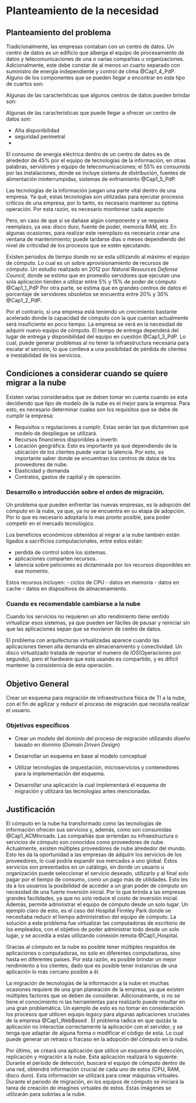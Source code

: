 <!--
This is for including Chapter 1.  Notice that it's also good practice to name your chunk.  This will help you debug potential issues as you knit.  The chunk above is called intro and the one below is called chapter1.  Feel free to change the name of the Rmd file as you wish, but don't forget to change it here from chap1.Rmd.
-->

<!--
The {#rmd-basics} text after the chapter declaration will allow us to link throughout the document back to the beginning of Chapter 1.  These labels will automatically be generated (if not specified) by changing the spaces to hyphens and capital letters to lowercase.  Look for the reference to this label at the beginning of Chapter 2.
-->

# Planteamiento de la necesidad {#rmd-basics}


## Planteamiento del problema
<!--
Seguir el ejemplo de este documento para describir el problema y la introducción del computo en la nube
European Scientific Journal April 2013 edition vol.9, No.12 ISSN: 1857 – 7881 (Print) e - ISSN 1857- 7431
222
PHYSICAL SERVER AND VIRTUAL SERVER: THE
PERFORMANCE TRADE-OFFS -->


Tradicionalmente, las empresas contaban con un centro de datos. <!-- donde alojaban desde un par de servidores a cientos de estos.--> 
Un centro de datos es un edificio que alberga el equipo de procesamiento de datos y telecomunicaciones de una o varias compañías u organizaciones. Adicionalmente, este debe constar de al menos un cuarto separado con suministro de energía independiente y control de clima @Cap1_4_PdP. Alguno de los componentes que se pueden llegar a encontrar en este tipo de cuartos son: 

Algunas de las características que algunos centros de datos pueden brindar son:


<!--Algunos de los componentes de este cuarto son : ejemplos. Por otro lado, un centro de datos puede puede tener diferentes características dependiendo del giro de la empresa. -->
Algunas de las características que puede llegar a ofrecer un centro de datos son: 

- Alta disponibilidad
- seguridad perimetral
- 



El consumo de energía eléctrica dentro de un centro de datos es de alrededor de 45% por el equipo de tecnologías de la información, en otras palabras, servidores y equipo de telecomunicaciones; el 55% es consumida por las instalaciones, donde se incluye sistema de distribución, fuentes de alimentación ininterrumpidas, sistemas de enfriamiento @Cap1_5_PdP.

Las tecnologías de la información juegan una parte vital dentro de una empresa. Ya qué, estas tecnologías son utilizadas para ejecutar procesos críticos de una empresa, por lo tanto, es necesario mantener su óptima operación. 
Por esta razón, es necesario monitorear cada aspecto 

Pero, en caso de que sí se dañase algún componente y se requiera reemplazo, ya sea: disco duro, fuente de poder, memoria RAM, etc. En algunas ocasiones, para realizar este reemplazo es necesario crear una ventana de mantenimiento; puede tardarse días o meses dependiendo del nivel de criticidad de los procesos que se estén ejecutando.

<!--
El consumo de energía eléctrica dentro de un centro de datos es de alrededor de 45% por el equipo de tecnologías de la información, en otras palabras, servidores y equipo de telecomunicaciones; el 55% es consumida por las instalaciones, donde se incluye sistema de distribución, fuentes de alimentación ininterrumpidas, sistemas de enfriamiento @Cap1_5_PdP.

-->
<!-- Las tecnologías de la información juegan una parte vital dentro de una empresa. Ya qué, estas tecnologías son utilizadas para ejecutar procesos críticos, por lo tanto, es necesario mantener su operación óptima. Pero, sí se daña un componente o sufre una avería y se requiera un reemplazo de un componente físico (disco duro, fuente de poder, memoria RAM, etc). En algunas ocasiones, para realizar este reemplazo es necesario crear una ventana de mantenimiento; puede tardarse días o meses dependiendo del nivel de criticidad de los procesos que se estén ejecutando.

--> 
Existen periodos de tiempo donde no se esta utilizando al máximo el equipo de cómputo. Lo cual es un sobre aprovisionamiento de recursos de cómputo. Un estudio realizado en 2012 por *Natural Resources Defense Council*, donde se estimo que en promedio servidores que ejecutan una sola aplicación tienden a utilizar entre 5% y 15% de poder de cómputo @Cap1_1_PdP
Por otra parte, se estima que en grandes centros de datos el porcentaje de servidores obsoletos se encuentra entre 20% y 30% @Cap1_2_PdP. 

Por el contrario, si una empresa está teniendo un crecimiento bastante acelerado donde la capacidad de cómputo con la que cuentan actualmente será insuficiente en poco tiempo. La empresa se verá en la necesidad de adquirir nuevo equipo de cómputo. El tiempo de entrega dependerá del lugar de entrega y disponibilidad del equipo en cuestión @Cap1_3_PdP. Lo cual, puede generar problemas al no tener la infraestructura necesaria para escalar el servicio, lo que conlleva a una posibilidad de pérdida de clientes e inestabilidad de los servicios. 




## Condiciones a considerar cuando se quiere migrar a la nube


<!-- https://www.openstack.org/assets/marketing/OpenStack-the-Path-to-Cloud.pdf -->

Existen varias considerados que se deben tomar en cuenta cuando se esta decidiendo que tipo de modelo de la nube es el mejor para la empresa. Para esto, es necesario determinar cuales son los requisitos que se debe de cumplir la empresa:

- Requisitos o regulaciones a cumplir. Estas serán las que dictaminen que modelo de despliegue se utilizará. 
- Recursos financieros disponibles a invertir.
- Locación geográfica. Esto es importante ya que dependiendo de la ubicación de los clientes puede variar la latencia. Por esto, es importante saber donde se encuentran los centros de datos de los proveedores de nube. 
- Elasticidad y demanda
- Contratos, gastos de capital y de operación. 


### Desarrollo o introducción sobre el orden de migración.

Un problema que pueden enfrentar las nuevas empresas, es la adopción del cómputo en la nube, ya que, ya no se  encuentra en su etapa de  adopción. Por lo que es necesario adoptarla lo mas pronto posible, para poder competir en el mercado tecnológico. 

<!-- Kode Vicious Every Silver Lining Has a Cloud DOI: 10.1145/3232041-->
Los beneficios económicos obtenidos al migrar a la nube también están ligados a sacrificios computacionales, entre estos están:

- perdida de control sobre los sistemas.
- aplicaciones comparten recursos.
- latencia sobre peticiones es dictaminada por los recursos disponibles en ese momento.

Estos recursos incluyen:
- ciclos de CPU 
- datos en memoria 
- datos en cache
- datos en dispositivos de almacenamiento.


### Cuando es recomendable cambiarse a la nube  

<!--https://dl.acm.org/citation.cfm?doid=3001840.2988447     -->

Cuando los servicios no requieren un alto rendimiento tiene sentido virtualizar esos sistemas, ya que pueden ser fáciles de pausar y reiniciar sin que las aplicaciones sepan que se movieron de centro de datos.

El problema con arquitecturas virtualizadas aparece cuando las aplicaciones tienen alta demanda en almacenamiento y conectividad. Un disco virtualizado tratada de reportar el numero de *IOS*(Operaciones por segundo), pero el hardware que esta usando es compartido, y es difícil mantener la consistencia de esta operación.




<!--
COMPRAR EQUIPO DE COMPUTO REQUIERE 

Muchas empresas están adoptando nuevas tecnologías para reducir costos y aumentar aprovechamiento de recursos de computo, Virtualización, computo en la nube y contenedores son de las mas comunes. Pero para poder adoptar estas tecnologías en muchas ocasiones es necesario cambiar la forma de ofrecer servicios 

MODELO DE NEGOCIO
-->

## Objetivo General

Crear un esquema para migración de infraestructura física de TI a la nube, con el fin de agilizar y reducir el proceso de migración que necesita realizar el usuario.

### Objetivos específicos

- Crear un modelo del dominio del proceso de migración utilizando diseño basado en dominio (*Domain Driven Design*)

- Desarrollar un esquema en base al modelo conceptual
  
- Utilizar tecnologías de orquestación, microservicios y contenedores para la implementación del esquema.

- Desarrollar una aplicación la cual implementará el esquema de migración y utilizará las tecnologías antes mencionadas.



## Justificación

<!-- Utilizar el orden de desarrollo de texto de  Analisis of prices esta en Gdrive 
Capitulo 2
-->


El cómputo en la nube ha transformado como las tecnologías de información ofrecen sus servicios y, además, como son consumidas @Cap1_ACMInroads. Las compañías que arriendan su infraestructura o servicios de cómputo son conocidos como proveedores de nube. Actualmente, existen múltiples proveedores de nube alrededor del mundo. Esto les da la oportunidad a las empresas de adquirir los servicios de los proveedores, lo cual podría expandir sus mercados a uno global. Estos servicios son presentados en un catálogo, en donde un usuario u organización puede seleccionar el servicio deseado, utilizarlo y al final solo pagar por el tiempo de consumo, como un pago más de utilidades. Esto les da a los usuarios la posibilidad de acceder a un gran poder de cómputo sin necesidad de una fuerte inversión inicial. Por lo que brinda a las empresas grandes facilidades, ya que no solo reduce el costo de inversión inicial. Además, permite administrar el equipo de cómputo desde un solo lugar.  Un ejemplo claro de esto, es el caso del Hospital Firmley Park donde se necesitaba reducir el tiempo administrativo del equipo de cómputo. La solución a este problema fue virtualizar las computadoras de escritorio de los empleados, con el objetivo de poder administrar todo desde un solo lugar, y se accedía a estas utilizando conexión remota @Cap1_Hospital.

Gracias al cómputo en la nube es posible tener múltiples respaldos de aplicaciones o computadoras, no solo en diferentes computadoras, sino hasta en diferentes países. Por esta razón, es posible brindar un mejor rendimiento a los clientes, dado que es posible tener instancias de una aplicación lo más cercano posible a él.

La migración de tecnologías de la información a la nube en muchas ocasiones requiere de una gran planeación de la empresa, ya que existen múltiples factores que se deben de considerar. Adicionalmente, si no se tiene el conocimiento ni las herramientas para realizarlo puede resultar en una gran problemática. Un ejemplo de esto es no tomar en consideración los procesos que utilicen equipo *legacy* para algunas aplicaciones cruciales de la empresa @Cap1_WebBased . El problema radica en que quizás la aplicación no interactúe correctamente la aplicación con el servidor, y se tenga que adaptar de alguna forma o modificar el código de esta. Lo cual puede generar un retraso o fracaso en la adopción del cómputo en la nube. 

Por último, se creará una aplicación que utilice un esquema de detección, replicación y migración a la nube. Esta aplicación realizará lo siguiente: Durante el periodo de detección, buscará el equipo de cómputo dentro de una red, obtendrá información crucial de cada uno de estos (CPU, RAM, disco duro). Esta información se utilizará para crear máquinas virtuales. Durante el periodo de migración, en los equipos de cómputo se iniciará la tarea de creación de imagines virtuales de estos. Estas imágenes se utilizarán para subirlas a la nube.


 <!--
## Alcance del proyecto

## Tipo de proyecto
-->
